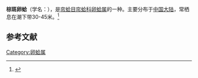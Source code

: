 {{Speciesbox
| name = 棕斑卵蛤
| image = 
| image_width = 
| genus = Pitar
| species = hebraea
| authority = (Lamarck)
}}
'''棕斑卵蛤'''（学名：''{{lang|la|Pitar hebraea}}''），是[[帘蛤目|帘蛤目]][[帘蛤科|帘蛤科]][[卵蛤属|卵蛤属]]的一种。主要分布于[[中国大陆|中国大陆]]，常栖息在潮下带30-45米。<ref>{{cite web|url=http://shell.sinica.edu.tw/chinese/shellbase_detail.php?science_no=3856|title=国际贝库：棕斑卵蛤|publisher=台湾贝类资料库|accessdate=2009-08-11}}</ref>

== 参考文献 ==
{{reflist}}
{{Taxonbar|from=Q11116577}}

[[Category:卵蛤属|Category:卵蛤属]]
